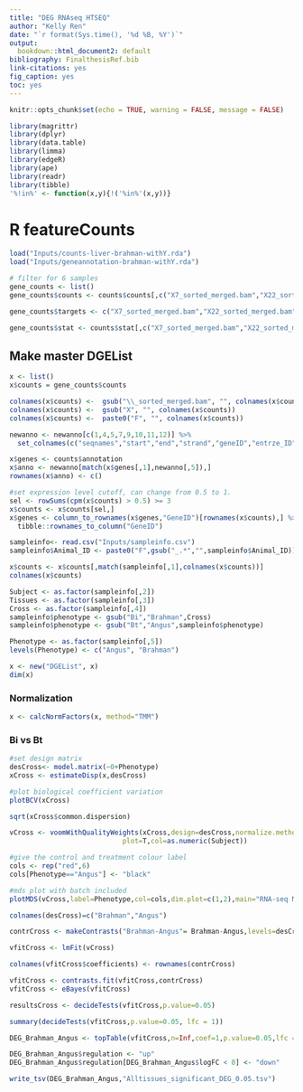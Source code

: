 ```yaml
---
title: "DEG RNAseq HTSEQ"
author: "Kelly Ren"
date: "`r format(Sys.time(), '%d %B, %Y')`"
output:
  bookdown::html_document2: default
bibliography: FinalthesisRef.bib
link-citations: yes
fig_caption: yes
toc: yes
---
```


```r
knitr::opts_chunk$set(echo = TRUE, warning = FALSE, message = FALSE)
```

```r
library(magrittr)
library(dplyr)
library(data.table)
library(limma)
library(edgeR)
library(ape)
library(readr)
library(tibble)
'%!in%' <- function(x,y){!('%in%'(x,y))}
```

# R featureCounts
```r
load("Inputs/counts-liver-brahman-withY.rda")
load("Inputs/geneannotation-brahman-withY.rda")
```

```r
# filter for 6 samples
gene_counts <- list()
gene_counts$counts <- counts$counts[,c("X7_sorted_merged.bam","X22_sorted_merged.bam","X53_sorted_merged.bam","X60_sorted_merged.bam","X65_sorted_merged.bam","X99_sorted_merged.bam")]

gene_counts$targets <- c("X7_sorted_merged.bam","X22_sorted_merged.bam","X53_sorted_merged.bam","X60_sorted_merged.bam","X65_sorted_merged.bam","X99_sorted_merged.bam")

gene_counts$stat <- counts$stat[,c("X7_sorted_merged.bam","X22_sorted_merged.bam","X53_sorted_merged.bam","X60_sorted_merged.bam","X65_sorted_merged.bam","X99_sorted_merged.bam")]
```

## Make master DGEList 

```r
x <- list()
x$counts = gene_counts$counts

colnames(x$counts) <-  gsub("\\_sorted_merged.bam", "", colnames(x$counts))
colnames(x$counts) <-  gsub("X", "", colnames(x$counts))
colnames(x$counts) <-  paste0("F", "", colnames(x$counts))

newanno <- newanno[c(1,4,5,7,9,10,11,12)] %>%
  set_colnames(c("seqnames","start","end","strand","geneID","entrze_ID","gene_name","type"))

x$genes <- counts$annotation
x$anno <- newanno[match(x$genes[,1],newanno[,5]),]
rownames(x$anno) <- c()
```


```r
#set expression level cutoff, can change from 0.5 to 1. 
sel <- rowSums(cpm(x$counts) > 0.5) >= 3
x$counts <- x$counts[sel,]
x$genes <- column_to_rownames(x$genes,"GeneID")[rownames(x$counts),] %>%
  tibble::rownames_to_column("GeneID")

```

```r
sampleinfo<- read.csv("Inputs/sampleinfo.csv")
sampleinfo$Animal_ID <- paste0("F",gsub("_.*","",sampleinfo$Animal_ID))
```

```r
x$counts <- x$counts[,match(sampleinfo[,1],colnames(x$counts))]
colnames(x$counts)

Subject <- as.factor(sampleinfo[,2])
Tissues <- as.factor(sampleinfo[,3])
Cross <- as.factor(sampleinfo[,4])
sampleinfo$phenotype <- gsub("Bi","Brahman",Cross)
sampleinfo$phenotype <- gsub("Bt","Angus",sampleinfo$phenotype)

Phenotype <- as.factor(sampleinfo[,5])
levels(Phenotype) <- c("Angus", "Brahman")

x <- new("DGEList", x)
dim(x)
```

### Normalization 

```r
x <- calcNormFactors(x, method="TMM")
```

### Bi vs Bt
```r
#set design matrix
desCross<- model.matrix(~0+Phenotype)
xCross <- estimateDisp(x,desCross)

#plot biological coefficient variation
plotBCV(xCross)

sqrt(xCross$common.dispersion)

vCross <- voomWithQualityWeights(xCross,design=desCross,normalize.method = "none",
                            plot=T,col=as.numeric(Subject))

#give the control and treatment colour label
cols <- rep("red",6)
cols[Phenotype=="Angus"] <- "black"

#mds plot with batch included
plotMDS(vCross,label=Phenotype,col=cols,dim.plot=c(1,2),main="RNA-seq MDSplot")

colnames(desCross)=c("Brahman","Angus")

contrCross <- makeContrasts("Brahman-Angus"= Brahman-Angus,levels=desCross)

vfitCross <- lmFit(vCross)

colnames(vfitCross$coefficients) <- rownames(contrCross)

vfitCross <- contrasts.fit(vfitCross,contrCross)
vfitCross <- eBayes(vfitCross)

resultsCross <- decideTests(vfitCross,p.value=0.05)

summary(decideTests(vfitCross,p.value=0.05, lfc = 1))

DEG_Brahman_Angus <- topTable(vfitCross,n=Inf,coef=1,p.value=0.05,lfc = 1, adjust.method="fdr")

DEG_Brahman_Angus$regulation <- "up"
DEG_Brahman_Angus$regulation[DEG_Brahman_Angus$logFC < 0] <- "down"
```

```r
write_tsv(DEG_Brahman_Angus,"Alltissues_significant_DEG_0.05.tsv")
```

